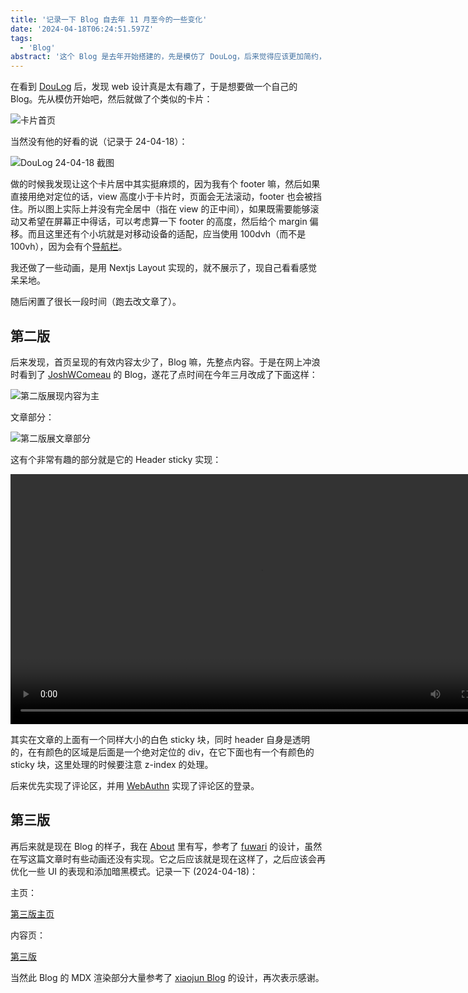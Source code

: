```yaml
---
title: '记录一下 Blog 自去年 11 月至今的一些变化'
date: '2024-04-18T06:24:51.597Z'
tags:
  - 'Blog'
abstract: '这个 Blog 是去年开始搭建的，先是模仿了 DouLog，后来觉得应该更加简约，于是换成了像 JoshWComeau 那种风格。再后来看到了一个不错的模板，遂又做了一些改变...'
---
```


在看到 [DouLog](https://im.daidr.me/) 后，发现 web 设计真是太有趣了，于是想要做一个自己的 Blog。先从模仿开始吧，然后就做了个类似的卡片：

![卡片首页](/images/2024-04-18-blog-change/卡片首页.webp)

当然没有他的好看的说（记录于 24-04-18）：

![DouLog 24-04-18 截图](/images/2024-04-18-blog-change/DouLog.webp)

做的时候我发现让这个卡片居中其实挺麻烦的，因为我有个 footer 嘛，然后如果直接用绝对定位的话，view 高度小于卡片时，页面会无法滚动，footer 也会被挡住。所以图上实际上并没有完全居中（指在 view 的正中间），如果既需要能够滚动又希望在屏幕正中得话，可以考虑算一下 footer 的高度，然后给个 margin 偏移。而且这里还有个小坑就是对移动设备的适配，应当使用 100dvh（而不是 100vh），因为会有个[导航栏](https://web.dev/blog/viewport-units#the-need-for-new-viewport-units)。

我还做了一些动画，是用 Nextjs Layout 实现的，就不展示了，现自己看看感觉呆呆地。

随后闲置了很长一段时间（跑去改文章了）。

## 第二版

后来发现，首页呈现的有效内容太少了，Blog 嘛，先整点内容。于是在网上冲浪时看到了 [JoshWComeau](https://www.joshwcomeau.com/) 的 Blog，遂花了点时间在今年三月改成了下面这样：

![第二版展现内容为主](/images/2024-04-18-blog-change/第二版展现内容为主.webp)

文章部分：

![第二版展文章部分](/images/2024-04-18-blog-change/第二版文章部分.webp)

这有个非常有趣的部分就是它的 Header sticky 实现：

<video width="800" controls playsInline>
  <source src="/images/2024-04-18-blog-change/Header演示.webm" type="video/webm" />
</video>

其实在文章的上面有一个同样大小的白色 sticky 块，同时 header 自身是透明的，在有颜色的区域是后面是一个绝对定位的 div，在它下面也有一个有颜色的 sticky 块，这里处理的时候要注意 z-index 的处理。

后来优先实现了评论区，并用 [WebAuthn](/posts/2024-04-12-webauthn) 实现了评论区的登录。

## 第三版

再后来就是现在 Blog 的样子，我在 [About](/about) 里有写，参考了 [fuwari](https://github.com/saicaca/fuwari) 的设计，虽然在写这篇文章时有些动画还没有实现。它之后应该就是现在这样了，之后应该会再优化一些 UI 的表现和添加暗黑模式。记录一下 (2024-04-18)：

主页：

[第三版主页](2024-04-18-blog-change/第三版主页.webp)

内容页：

[第三版](2024-04-18-blog-change/第三版内容页.webp)

当然此 Blog 的 MDX 渲染部分大量参考了 [xiaojun Blog](https://github.com/xiaojundebug/xiaojun.im) 的设计，再次表示感谢。



